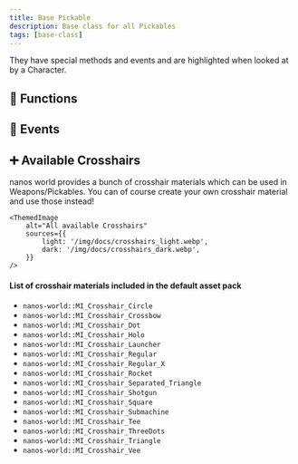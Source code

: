 ```yaml
---
title: Base Pickable
description: Base class for all Pickables
tags: [base-class]
---
```



<HeaderDeclaration type="Class" name="Pickable" />

They have special methods and events and are highlighted when looked at by a Character.


## 🦠 Functions

<FunctionsDeclaration type="Class" name="Pickable" />


## 🚀 Events

<EventsDeclaration type="Class" name="Pickable" />


## ➕ Available Crosshairs

nanos world provides a bunch of crosshair materials which can be used in Weapons/Pickables. You can of course create your own crosshair material and use those instead!

````mdx-code-block
<ThemedImage
    alt="All available Crosshairs"
    sources={{
        light: '/img/docs/crosshairs_light.webp',
        dark: '/img/docs/crosshairs_dark.webp',
    }}
/>
````


#### List of crosshair materials included in the default asset pack

* `nanos-world::MI_Crosshair_Circle`
* `nanos-world::MI_Crosshair_Crossbow`
* `nanos-world::MI_Crosshair_Dot`
* `nanos-world::MI_Crosshair_Holo`
* `nanos-world::MI_Crosshair_Launcher`
* `nanos-world::MI_Crosshair_Regular`
* `nanos-world::MI_Crosshair_Regular_X`
* `nanos-world::MI_Crosshair_Rocket`
* `nanos-world::MI_Crosshair_Separated_Triangle`
* `nanos-world::MI_Crosshair_Shotgun`
* `nanos-world::MI_Crosshair_Square`
* `nanos-world::MI_Crosshair_Submachine`
* `nanos-world::MI_Crosshair_Tee`
* `nanos-world::MI_Crosshair_ThreeDots`
* `nanos-world::MI_Crosshair_Triangle`
* `nanos-world::MI_Crosshair_Vee`